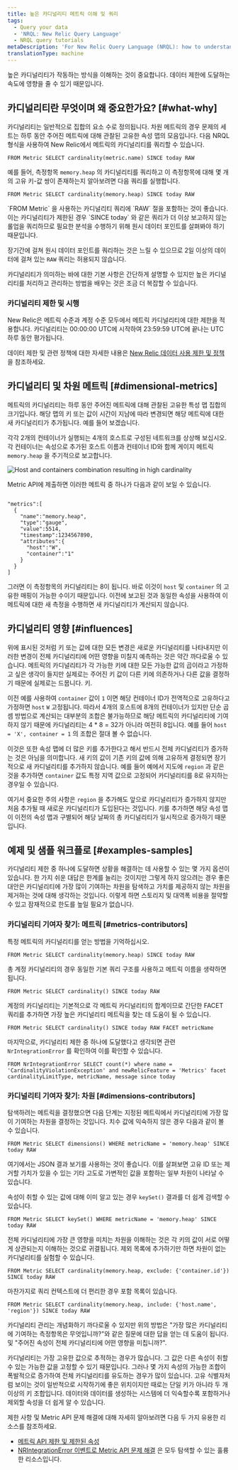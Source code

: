 ```yaml
---
title: 높은 카디널리티 메트릭 이해 및 쿼리
tags:
  - Query your data
  - 'NRQL: New Relic Query Language'
  - NRQL query tutorials
metaDescription: 'For New Relic Query Language (NRQL): how to understand high cardinality metrics and successfully query for them using NRQL.'
translationType: machine
---
```



높은 카디널리티가 작동하는 방식을 이해하는 것이 중요합니다. 데이터 제한에 도달하는 속도에 영향을 줄 수 있기 때문입니다.

## 카디널리티란 무엇이며 왜 중요한가요? [#what-why]

카디널리티는 일반적으로 집합의 요소 수로 정의됩니다. 차원 메트릭의 경우 문제의 세트는 하루 동안 주어진 메트릭에 대해 관찰된 고유한 속성 맵의 모음입니다. 다음 NRQL 형식을 사용하여 New Relic에서 메트릭의 카디널리티를 쿼리할 수 있습니다.

```
FROM Metric SELECT cardinality(metric.name) SINCE today RAW
```

예를 들어, 측정항목 `memory.heap` 의 카디널리티를 쿼리하고 이 측정항목에 대해 몇 개의 고유 키-값 쌍이 존재하는지 알아보려면 다음 쿼리를 실행합니다.

```
FROM Metric SELECT cardinality(memory.heap) SINCE today RAW
```

<Callout variant="tip">
  `FROM Metric` 을 사용하는 카디널리티 쿼리에 `RAW` 절을 포함하는 것이 좋습니다. 이는 카디널리티가 제한된 경우 `SINCE today` 와 같은 쿼리가 더 이상 보고하지 않는 롤업을 쿼리하므로 필요한 분석을 수행하기 위해 원시 데이터 포인트를 살펴봐야 하기 때문입니다.

  장기간에 걸쳐 원시 데이터 포인트를 쿼리하는 것은 느릴 수 있으므로 2일 이상의 데이터에 걸쳐 있는 `RAW` 쿼리는 허용되지 않습니다.
</Callout>

카디널리티가 의미하는 바에 대한 기본 사항은 간단하게 설명할 수 있지만 높은 카디널리티를 처리하고 관리하는 방법을 배우는 것은 조금 더 복잡할 수 있습니다.

### 카디널리티 제한 및 시행

New Relic은 메트릭 수준과 계정 수준 모두에서 메트릭 카디널리티에 대한 제한을 적용합니다. 카디널리티는 00:00:00 UTC에 시작하여 23:59:59 UTC에 끝나는 UTC 하루 동안 평가됩니다.

데이터 제한 및 관련 정책에 대한 자세한 내용은 [New Relic 데이터 사용 제한 및 정책](/docs/licenses/license-information/general-usage-licenses/new-relic-data-usage-limits-policies/) 을 참조하세요.

## 카디널리티 및 차원 메트릭 [#dimensional-metrics]

메트릭의 카디널리티는 하루 동안 주어진 메트릭에 대해 관찰된 고유한 특성 맵 집합의 크기입니다. 해당 맵의 키 또는 값이 시간이 지남에 따라 변경되면 해당 메트릭에 대한 새 카디널리티가 추가됩니다. 예를 들어 보겠습니다.

각각 2개의 컨테이너가 실행되는 4개의 호스트로 구성된 네트워크를 상상해 보십시오. 각 컨테이너는 속성으로 추가된 호스트 이름과 컨테이너 ID와 함께 게이지 메트릭 `memory.heap` 을 주기적으로 보고합니다.

<img
  title="Multiple hosts with multiple containers"
  alt="Host and containers combination resulting in high cardinality"
  src={highCardinalityMetrics1}
/>

Metric API에 제출하면 이러한 메트릭 중 하나가 다음과 같이 보일 수 있습니다.

```

"metrics":[
  { 
    "name":"memory.heap", 
    "type":"gauge", 
    "value":5514, 
    "timestamp":1234567890,
    "attributes":{
      "host":"W",
      "container":"1"
    }
  }
]
```

그러면 이 측정항목의 카디널리티는 8이 됩니다. 바로 이것이 `host` 및 `container` 의 고유한 매핑이 가능한 수이기 때문입니다. 이전에 보고된 것과 동일한 속성을 사용하여 이 메트릭에 대한 새 측정을 수행하면 새 카디널리티가 계산되지 않습니다.

## 카디널리티 영향 [#influences]

위에 표시된 것처럼 키 또는 값에 대한 모든 변경은 새로운 카디널리티를 나타내지만 이러한 변경이 전체 카디널리티에 어떤 영향을 미칠지 예측하는 것은 약간 까다로울 수 있습니다. 메트릭의 카디널리티가 각 가능한 키에 대한 모든 가능한 값의 곱이라고 가정하고 싶은 생각이 들지만 실제로는 주어진 키 값이 다른 키에 의존하거나 다른 값을 결정하기 때문에 실제로는 드뭅니다. 키.

이전 예를 사용하여 `container` 값이 `1` 이면 해당 컨테이너 ID가 전역적으로 고유하다고 가정하면 `host` `W` 고정됩니다. 따라서 4개의 호스트에 8개의 컨테이너가 있지만 단순 곱셈 방법으로 계산되는 대부분의 조합은 불가능하므로 해당 메트릭의 카디널리티에 기여하지 않기 때문에 카디널리티는 4 \* 8 = 32가 아니라 여전히 8입니다. 예를 들어 `host = 'X', container = 1` 의 조합은 절대 볼 수 없습니다.

이것은 또한 속성 맵에 더 많은 키를 추가한다고 해서 반드시 전체 카디널리티가 증가하는 것은 아님을 의미합니다. 새 키의 값이 기존 키의 값에 의해 고유하게 결정되면 장기적으로 새 카디널리티를 추가하지 않습니다. 예를 들어 예에서 지도에 `region` 과 같은 것을 추가하면 `container` 값도 특정 지역 값으로 고정되어 카디널리티를 8로 유지하는 경우일 수 있습니다.

여기서 중요한 주의 사항은 `region` 을 추가해도 앞으로 카디널리티가 증가하지 않지만 처음 추가될 때 새로운 카디널리티가 도입된다는 것입니다. 키를 추가하면 해당 속성 맵이 이전의 속성 맵과 구별되어 해당 날짜의 총 카디널리티가 일시적으로 증가하기 때문입니다.

## 예제 및 샘플 워크플로 [#examples-samples]

카디널리티 제한 중 하나에 도달하면 상황을 해결하는 데 사용할 수 있는 몇 가지 옵션이 있습니다. 한 가지 쉬운 대답은 한계를 늘리는 것이지만 그렇게 하지 않으려는 경우 좋은 대안은 카디널리티에 가장 많이 기여하는 차원을 탐색하고 가치를 제공하지 않는 차원을 제거하는 것에 대해 생각하는 것입니다. 이렇게 하면 스토리지 및 대역폭 비용을 절약할 수 있고 잠재적으로 한도를 높일 필요가 없습니다.

### 카디널리티 기여자 찾기: 메트릭 [#metrics-contributors]

특정 메트릭의 카디널리티를 얻는 방법을 기억하십시오.

```
FROM Metric SELECT cardinality(memory.heap) SINCE today RAW
```

총 계정 카디널리티의 경우 동일한 기본 쿼리 구조를 사용하고 메트릭 이름을 생략하면 됩니다.

```
FROM Metric SELECT cardinality() SINCE today RAW
```

계정의 카디널리티는 기본적으로 각 메트릭 카디널리티의 합계이므로 간단한 FACET 쿼리를 추가하면 가장 높은 카디널리티 메트릭을 찾는 데 도움이 될 수 있습니다.

```
FROM Metric SELECT cardinality() SINCE today RAW FACET metricName
```

마지막으로, 카디널리티 제한 중 하나에 도달했다고 생각되면 관련 `NrIntegrationError` 를 확인하여 이를 확인할 수 있습니다.

```
FROM NrIntegrationError SELECT count(*) where name = 'CardinalityViolationException' and newRelicFeature = 'Metrics' facet cardinalityLimitType, metricName, message since today 
```

### 카디널리티 기여자 찾기: 차원 [#dimensions-contributors]

탐색하려는 메트릭을 결정했으면 다음 단계는 지정된 메트릭에서 카디널리티에 가장 많이 기여하는 차원을 결정하는 것입니다. 치수 값에 익숙하지 않은 경우 다음과 같이 볼 수 있습니다.

```
FROM Metric SELECT dimensions() WHERE metricName = 'memory.heap' SINCE today RAW
```

여기에서는 JSON 결과 보기를 사용하는 것이 좋습니다. 이를 살펴보면 고유 ID 또는 제거할 가치가 있을 수 있는 기타 고도로 가변적인 값을 포함하는 일부 차원이 나타날 수 있습니다.

속성이 취할 수 있는 값에 대해 이미 알고 있는 경우 `keySet()` 결과를 더 쉽게 검색할 수 있습니다.

```
FROM Metric SELECT keySet() WHERE metricName = 'memory.heap' SINCE today RAW
```

전체 카디널리티에 가장 큰 영향을 미치는 차원을 이해하는 것은 각 키의 값이 서로 어떻게 상관되는지 이해하는 것으로 귀결됩니다. 제외 목록에 추가하기만 하면 차원이 없는 카디널리티를 실험할 수 있습니다.

```
FROM Metric SELECT cardinality(memory.heap, exclude: {'container.id'}) SINCE today RAW
```

마찬가지로 쿼리 컨텍스트에 더 편리한 경우 포함 목록이 있습니다.

```
FROM Metric SELECT cardinality(memory.heap, include: {'host.name', 'region'}) SINCE today RAW
```

카디널리티 관리는 개념화하기 까다로울 수 있지만 위의 방법은 "가장 많은 카디널리티에 기여하는 측정항목은 무엇입니까?"와 같은 질문에 대한 답을 얻는 데 도움이 됩니다. 및 "주어진 속성이 전체 카디널리티에 어떤 영향을 미칩니까?".

카디널리티는 가장 고유한 값으로 추적하는 경우가 많습니다. 그 값은 다른 속성이 취할 수 있는 가능한 값을 고정할 수 있기 때문입니다. 그러나 몇 가지 속성의 가능한 조합이 폭발적으로 증가하여 전체 카디널리티를 유도하는 경우가 많이 있습니다. 고유 식별자처럼 보이는 것이 일반적으로 시작하기에 좋은 위치이지만 때로는 단일 키가 아니라 두 개 이상의 키 조합입니다. 데이터와 데이터를 생성하는 시스템에 더 익숙할수록 포함하거나 제외할 속성을 더 쉽게 알 수 있습니다.

<Callout variant="tip">
  제한 사항 및 Metric API 문제 해결에 대해 자세히 알아보려면 다음 두 가지 유용한 리소스를 참조하세요.

  * [메트릭 API 제한 및 제한된 속성](/docs/telemetry-data-platform/ingest-apis/metric-api/metric-api-limits-restricted-attributes/)
  * [NRIntegrationError 이벤트로 Metric API 문제 해결](/docs/telemetry-data-platform/ingest-apis/metric-api/troubleshoot-nrintegrationerror-events/) 은 모두 탐색할 수 있는 훌륭한 리소스입니다.
</Callout>